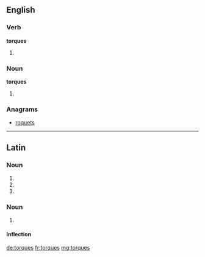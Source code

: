 ==English==

===Verb===
'''torques'''

# {{third-person singular of|torque}}

===Noun===
'''torques'''

# {{plural of|torque|lang=en}}

===Anagrams===
* [[roquets#English|roquets]]

----

==Latin==

===Noun===
{{la-noun-form|torquēs}}

# {{inflection of|torquis||nom|p|lang=la}}
# {{inflection of|torquis||acc|p|lang=la}}
# {{inflection of|torquis||voc|p|lang=la}}

===Noun===
{{la-noun|torques|torquis|torquis|f|third}}

# {{alternative form of|torquis|lang=la}}

====Inflection====
{{la-decl-3rd-PAR-navis|torques|torques|torqu|torqu}}

[[de:torques]]
[[fr:torques]]
[[mg:torques]]